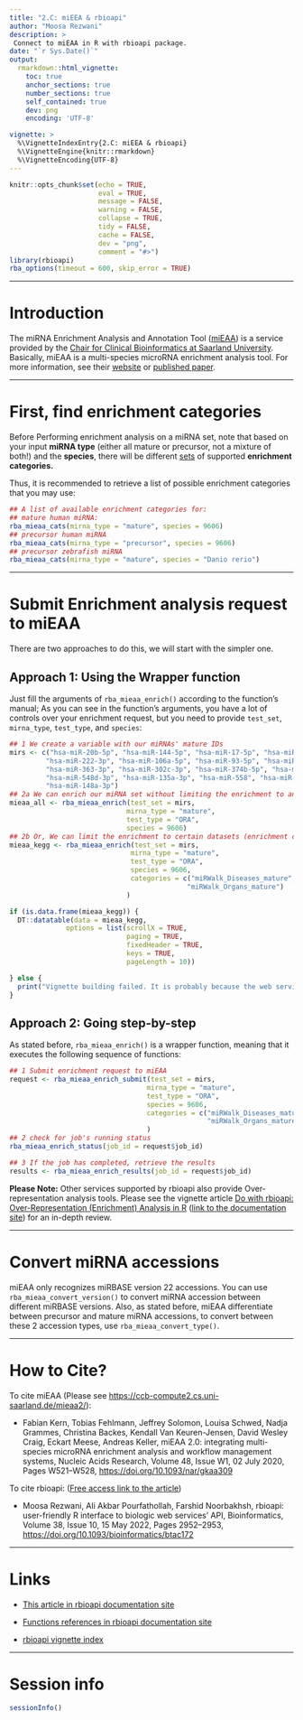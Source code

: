 ```yaml
---
title: "2.C: miEEA & rbioapi"
author: "Moosa Rezwani"
description: >
 Connect to miEAA in R with rbioapi package. 
date: "`r Sys.Date()`"
output:
  rmarkdown::html_vignette:
    toc: true
    anchor_sections: true
    number_sections: true
    self_contained: true
    dev: png
    encoding: 'UTF-8'

vignette: >
  %\VignetteIndexEntry{2.C: miEEA & rbioapi}
  %\VignetteEngine{knitr::rmarkdown}
  %\VignetteEncoding{UTF-8}
---
```


```r
knitr::opts_chunk$set(echo = TRUE,
                      eval = TRUE,
                      message = FALSE,
                      warning = FALSE,
                      collapse = TRUE,
                      tidy = FALSE,
                      cache = FALSE,
                      dev = "png",
                      comment = "#>")
library(rbioapi)
rba_options(timeout = 600, skip_error = TRUE)
```

------------------------------------------------------------------------

# Introduction {#introduction .heading2}

The miRNA Enrichment Analysis and Annotation Tool ([miEAA](https://ccb-compute2.cs.uni-saarland.de/mieaa2 "https://ccb-compute2.cs.uni-saarland.de/mieaa2")) is a service provided by the [Chair for Clinical Bioinformatics at Saarland University](https://www.ccb.uni-saarland.de/). Basically, miEAA is a multi-species microRNA enrichment analysis tool. For more information, see their [website](https://ccb-compute2.cs.uni-saarland.de/mieaa2 "https://ccb-compute2.cs.uni-saarland.de/mieaa2") or [published paper](https://doi.org/10.1093/nar/gkaa309 "miEAA 2.0: integrating multi-species microRNA enrichment analysis and workflow management systems").

------------------------------------------------------------------------

# First, find **enrichment categories**

Before Performing enrichment analysis on a miRNA set, note that based on your input **miRNA type** (either all mature or precursor, not a mixture of both!) and the **species**, there will be different [sets](https://ccb-compute2.cs.uni-saarland.de/mieaa2/downloads/ "miEEA integrated data sets") of supported **enrichment categories.**

Thus, it is recommended to retrieve a list of possible enrichment categories that you may use:

```r
## A list of available enrichment categories for:
## mature human miRNA:
rba_mieaa_cats(mirna_type = "mature", species = 9606)
## precursor human miRNA
rba_mieaa_cats(mirna_type = "precursor", species = 9606)
## precursor zebrafish miRNA
rba_mieaa_cats(mirna_type = "mature", species = "Danio rerio")
```

------------------------------------------------------------------------

# Submit Enrichment analysis request to miEAA

There are two approaches to do this, we will start with the simpler one.

## Approach 1: Using the Wrapper function {#approach-1-using-the-wrapper-function .heading3}

Just fill the arguments of `rba_mieaa_enrich()` according to the function's manual; As you can see in the function's arguments, you have a lot of controls over your enrichment request, but you need to provide `test_set`, `mirna_type`, `test_type`, and `species`:

```r
## 1 We create a variable with our miRNAs' mature IDs
mirs <- c("hsa-miR-20b-5p", "hsa-miR-144-5p", "hsa-miR-17-5p", "hsa-miR-20a-5p",
         "hsa-miR-222-3p", "hsa-miR-106a-5p", "hsa-miR-93-5p", "hsa-miR-126-3p",
         "hsa-miR-363-3p", "hsa-miR-302c-3p", "hsa-miR-374b-5p", "hsa-miR-18a-5p",
         "hsa-miR-548d-3p", "hsa-miR-135a-3p", "hsa-miR-558", "hsa-miR-130b-5p",
         "hsa-miR-148a-3p")
## 2a We can enrich our miRNA set without limiting the enrichment to any categories
mieaa_all <- rba_mieaa_enrich(test_set = mirs,
                             mirna_type = "mature",
                             test_type = "ORA",
                             species = 9606)
## 2b Or, We can limit the enrichment to certain datasets (enrichment categories)
mieaa_kegg <- rba_mieaa_enrich(test_set = mirs,
                              mirna_type = "mature",
                              test_type = "ORA",
                              species = 9606,
                              categories = c("miRWalk_Diseases_mature",
                                            "miRWalk_Organs_mature")
                             )
```

```r
if (is.data.frame(mieaa_kegg)) {
  DT::datatable(data = mieaa_kegg,
              options = list(scrollX = TRUE, 
                             paging = TRUE,
                             fixedHeader = TRUE,
                             keys = TRUE,
                             pageLength = 10))

} else {
  print("Vignette building failed. It is probably because the web service was down during the building.")
}
```

## Approach 2: Going step-by-step {#approach-2-going-step-by-step .heading3}

As stated before, `rba_mieaa_enrich()` is a wrapper function, meaning that it executes the following sequence of functions:

```r
## 1 Submit enrichment request to miEAA
request <- rba_mieaa_enrich_submit(test_set = mirs,
                                  mirna_type = "mature",
                                  test_type = "ORA",
                                  species = 9606,
                                  categories = c("miRWalk_Diseases_mature",
                                                 "miRWalk_Organs_mature")
                                  )
## 2 check for job's running status
rba_mieaa_enrich_status(job_id = request$job_id)

## 3 If the job has completed, retrieve the results
results <- rba_mieaa_enrich_results(job_id = request$job_id)
```

**Please Note:** Other services supported by rbioapi also provide Over-representation analysis tools. Please see the vignette article [Do with rbioapi: Over-Representation (Enrichment) Analysis in R](rbioapi_do_enrich.html) ([link to the documentation site](https://rbioapi.moosa-r.com/articles/rbioapi_do_enrich.html)) for an in-depth review.

------------------------------------------------------------------------

# Convert miRNA accessions {#convert-mirna-accessions .heading2}

miEAA only recognizes miRBASE version 22 accessions. You can use `rba_mieaa_convert_version()` to convert miRNA accession between different miRBASE versions. Also, as stated before, miEAA differentiate between precursor and mature miRNA accessions, to convert between these 2 accession types, use `rba_mieaa_convert_type()`.

------------------------------------------------------------------------

# How to Cite? {#Citations}

To cite miEAA (Please see <https://ccb-compute2.cs.uni-saarland.de/mieaa2/>):

-   Fabian Kern, Tobias Fehlmann, Jeffrey Solomon, Louisa Schwed, Nadja Grammes, Christina Backes, Kendall Van Keuren-Jensen, David Wesley Craig, Eckart Meese, Andreas Keller, miEAA 2.0: integrating multi-species microRNA enrichment analysis and workflow management systems, Nucleic Acids Research, Volume 48, Issue W1, 02 July 2020, Pages W521--W528, <https://doi.org/10.1093/nar/gkaa309>

To cite rbioapi: ([Free access link to the article](https://academic.oup.com/bioinformatics/article/38/10/2952/6585406?guestAccessKey=1a858639-9e21-4791-8bd9-9f093a4c8b45 "OUP Bioinformatics, rbioapi: user-friendly R interface to biologic web services’ API"))

-   Moosa Rezwani, Ali Akbar Pourfathollah, Farshid Noorbakhsh, rbioapi: user-friendly R interface to biologic web services’ API, Bioinformatics, Volume 38, Issue 10, 15 May 2022, Pages 2952–2953, <https://doi.org/10.1093/bioinformatics/btac172>

------------------------------------------------------------------------

# Links {.heading2}

-   [This article in rbioapi documentation site](https://rbioapi.moosa-r.com/articles/rbioapi_mieaa.html "2.B: miEEA & rbioapi")

-   [Functions references in rbioapi documentation site](https://rbioapi.moosa-r.com/reference/index.html#section-mieaa-rba-mieaa- "rbioapi reference")

-   [rbioapi vignette index](rbioapi.html "rbioapi: User-Friendly R Interface to Biologic Web Services' API")

------------------------------------------------------------------------

# Session info {#session-info .heading2}

```r
sessionInfo()
```
